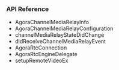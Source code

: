 <PlatformWrapper platform="ios">


### API Reference

* <Link to= "{{global.API_REF_IOS_ROOT}}/rtc_api_data_type.html#class_channelmediainfo">AgoraChannelMediaRelayInfo</Link>
* <Link to= "{{global.API_REF_IOS_ROOT}}/rtc_api_data_type.html#class_channelmediarelayconfiguration">AgoraChannelMediaRelayConfiguration</Link>
* <Link to= "{{global.API_REF_IOS_ROOT}}/class_irtcengineeventhandler.html#callback_onchannelmediarelaystatechanged">channelMediaRelayStateDidChange</Link>
* <Link to= "{{global.API_REF_IOS_ROOT}}/class_irtcengineeventhandler.html#callback_onchannelmediarelayevent">didReceiveChannelMediaRelayEvent</Link>
* <Link to= "{{global.API_REF_IOS_ROOT}}/rtc_api_data_type.html#class_rtcconnection">AgoraRtcConnection</Link>
* <Link to= "{{global.API_REF_IOS_ROOT}}/class_irtcengineeventhandler.html#class_irtcengineeventhandler">AgoraRtcEngineDelegate</Link>
* <Link to= "{{global.API_REF_IOS_ROOT}}/class_irtcengineex.html#api_setupremotevideoex">setupRemoteVideoEx</Link>

</PlatformWrapper>
